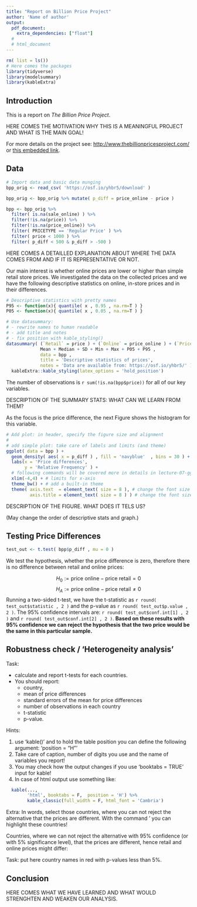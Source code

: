 ```yaml
---
title: "Report on Billion Price Project"
author: 'Name of author'
output: 
  pdf_document:
    extra_dependencies: ["float"]
  #
  # html_document
---
```


```r
rm( list = ls())
# Here comes the packages
library(tidyverse)
library(modelsummary)
library(kableExtra)
```

## Introduction

This is a report on *The Billion Price Project*.

HERE COMES THE MOTIVATION WHY THIS IS A MEANINGFUL PROJECT AND WHAT IS THE MAIN GOAL!

For more details on the project see: <http://www.thebillionpricesproject.com/> or [this embedded link](http://www.thebillionpricesproject.com/).

## Data

```r
# Import data and basic data munging
bpp_orig <- read_csv( 'https://osf.io/yhbr5/download' )

bpp_orig <- bpp_orig %>% mutate( p_diff = price_online - price )

bpp <- bpp_orig %>% 
  filter( is.na(sale_online) ) %>%
  filter(!is.na(price)) %>%
  filter(!is.na(price_online)) %>% 
  filter( PRICETYPE == 'Regular Price' ) %>% 
  filter( price < 1000 ) %>% 
  filter( p_diff < 500 & p_diff > -500 )

```

HERE COMES A DETAILLED EXPLANATION ABOUT WHERE THE DATA COMES FROM AND IF IT IS REPRESENTATIVE OR NOT.

Our main interest is whether online prices are lower or higher than simple retail store prices. We investigated the data on the collected prices and we have the following descriptive statistics on online, in-store prices and in their differences.

```r

# Descriptive statistics with pretty names
P95 <- function(x){ quantile( x , 0.95 , na.rm=T ) }
P05 <- function(x){ quantile( x , 0.05 , na.rm=T ) }

# Use datasummary:
# - rewrite names to human readable
# - add title and notes
# - fix position with kable_styling()
datasummary( (`Retail` = price ) + (`Online` = price_online ) + (`Price difference` = p_diff ) ~
             Mean + Median + SD + Min + Max + P05 + P95 , 
             data = bpp ,
             title = 'Descriptive statistics of prices',
             notes = 'Data are available from: https://osf.io/yhbr5/' ) %>% 
  kableExtra::kable_styling(latex_options = 'hold_position')
```

The number of observations is `r sum(!is.na(bpp$price))` for all of our key variables.

DESCRIPTION OF THE SUMMARY STATS: WHAT CAN WE LEARN FROM THEM?

As the focus is the price difference, the next Figure shows the histogram for this variable.

```r

# Add plot: in header, specify the figure size and alignment
#
# add simple plot: take care of labels and limits (and theme)
ggplot( data = bpp ) +
  geom_density( aes( x = p_diff ) , fill = 'navyblue'  , bins = 30 ) +
  labs(x = 'Price differences',
       y = 'Relative Frequency' ) +
  # following commands will be covered more in details in lecture-07-ggplot-indepth
  xlim(-4,4) + # limits for x-axis
  theme_bw() + # add a built-in theme
  theme( axis.text  = element_text( size = 8 ), # change the font size of axis text/numbers
         axis.title = element_text( size = 8 ) ) # change the font size of axis titles
```

DESCRIPTION OF THE FIGURE. WHAT DOES IT TELS US?

(May change the order of descriptive stats and graph.)

## Testing Price Differences

```r

test_out <- t.test( bpp$p_diff , mu = 0 )

```

We test the hypothesis, whether the price difference is zero, therefore there is no difference between retail and online prices:

$$H_0:=\text{price online} - \text{price retail} = 0$$ $$H_A:=\text{price online} - \text{price retail} \neq 0$$ Running a two-sided t-test, we have the t-statistic as `r round( test_out$statistic , 2 )` and the p-value as `r round( test_out$p.value , 2 )`. The 95% confidence intervals are: `r round( test_out$conf.int[1] , 2 )` and `r round( test_out$conf.int[2] , 2 )`. **Based on these results with 95% confidence we can reject the hypothesis that the two price would be the same in this particular sample.**

## Robustness check / 'Heterogeneity analysis'

Task: 

  - calculate and report t-tests for each countries.
  - You should report: 
    - country, 
    - mean of price differences
    - standard errors of the mean for price differences
    - number of observations in each country
    - t-statistic
    - p-value.

Hints: 

  1. use 'kable()' and to hold the table position you can define the following argument: 'position = "H"'
  2. Take care of caption, number of digits you use and the name of variables you report! 
  3. You may check how the output changes if you use 'booktabs = TRUE' input for kable! 
  4. In case of html output use something like:
  


```r
  kable(...,
        'html', booktabs = F,  position = 'H') %>%
        kable_classic(full_width = F, html_font = 'Cambria')
```



Extra: In words, select those countries, where you can not reject the alternative that the prices are different. With the command '\textcolor{red}{this is red} you can highlight these countries!

Countries, where we can not reject the alternative with 95% confidence (or with 5% significance level), that the prices are different, hence retail and online prices might differ: 

Task: put here country names in red with p-values less than 5%.


## Conclusion

HERE COMES WHAT WE HAVE LEARNED AND WHAT WOULD STRENGHTEN AND WEAKEN OUR ANALYSIS.
